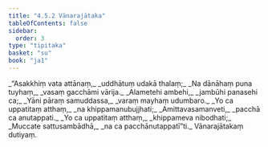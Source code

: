 ```yaml
---
title: "4.5.2 Vānarajātaka"
tableOfContents: false
sidebar:
  order: 3
type: "tipitaka"
basket: "su"
book: "ja1"
---
```



<DynamicBreadcrumb />

<Division number="165" book="ja1" bookNo="22" page="379">

<Paragraph number="1096" type="verses" book="ja1">
_“Asakkhiṃ vata attānaṃ,_  
_uddhātuṃ udakā thalaṃ;_  
_Na dānāhaṃ puna tuyhaṃ,_  
_vasaṃ gacchāmi vārija._  

</Paragraph>

</Division>
<Division number="166" book="ja1" bookNo="22" page="379">

<Paragraph number="1097" type="verses" book="ja1">
_Alametehi ambehi,_  
_jambūhi panasehi ca;_  
_Yāni pāraṃ samuddassa,_  
_varaṃ mayhaṃ udumbaro._  

</Paragraph>

</Division>
<Division number="167" book="ja1" bookNo="22" page="379">

<Paragraph number="1098" type="verses" book="ja1">
_Yo ca uppatitaṃ atthaṃ,_  
_na khippamanubujjhati;_  
_Amittavasamanveti,_  
_pacchā ca anutappati._  

</Paragraph>

</Division>
<Division number="168" book="ja1" bookNo="22" page="379">

<Paragraph number="1099" type="verses" book="ja1">
_Yo ca uppatitaṃ atthaṃ,_  
_khippameva nibodhati;_  
_Muccate sattusambādhā,_  
_na ca pacchānutappatī”ti._  


</Paragraph>
</Division>

<Paragraph number="1100" type="center" book="ja1">
Vānarajātakaṃ dutiyaṃ.
</Paragraph>